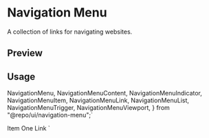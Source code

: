 

<Meta of={NavigationMenuStories} />

<RadixPrimitiveDocsButton name='navigation-menu' />

# Navigation Menu

A collection of links for navigating websites.

## Preview

<Canvas of={NavigationMenuStories.Default} />

## Usage

  NavigationMenu,
  NavigationMenuContent,
  NavigationMenuIndicator,
  NavigationMenuItem,
  NavigationMenuLink,
  NavigationMenuList,
  NavigationMenuTrigger,
  NavigationMenuViewport,
} from "@repo/ui/navigation-menu";`

  <NavigationMenuList>
    <NavigationMenuItem>
      <NavigationMenuTrigger>Item One</NavigationMenuTrigger>
      <NavigationMenuContent>
        <NavigationMenuLink>Link</NavigationMenuLink>
      </NavigationMenuContent>
    </NavigationMenuItem>
  </NavigationMenuList>
</NavigationMenu>`

<Source code={importCode} language='ts' dark />
<Source code={usageCode} language='tsx' dark />
